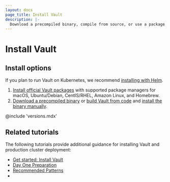 ```yaml
---
layout: docs
page_title: Install Vault
description: |-
  Download a precompiled binary, compile from source, or use a package manager.
---
```


# Install Vault

## Install options

<Tip title="Use Helm for Kubernetes">

  If you plan to run Vault on Kubernetes, we recommend
  [installing with Helm](/vault/docs/platform/k8s/helm).

</Tip>

1. [Install official Vault packages](/vault/install) with supported package
   managers for macOS, Ubuntu/Debian, CentIS/RHEL, Amazon Linux, and Homebrew.
1. [Download a precompiled binary](/vault/install) or
   [build Vault from code](/vault/docs/install/build-from-code) and
   [install the binary manually](/vault/docs/install/install-binary).

@include 'versions.mdx'

## Related tutorials

The following tutorials provide additional guidance for installing Vault and
production cluster deployment:

- [Get started: Install Vault](/vault/tutorials/getting-started/getting-started-install)
- [Day One Preparation](/vault/tutorials/day-one-raft)
- [Recommended Patterns](/vault/tutorials/recommended-patterns)
- [Start the server in dev mode]: /vault/tutorials/getting-started/getting-started-dev-server